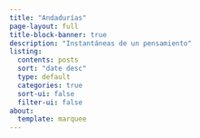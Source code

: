 ```yaml
---
title: "Andadurías"
page-layout: full
title-block-banner: true
description: "Instantáneas de un pensamiento"
listing:
  contents: posts
  sort: "date desc"
  type: default
  categories: true
  sort-ui: false
  filter-ui: false
about:
  template: marquee
---
```



